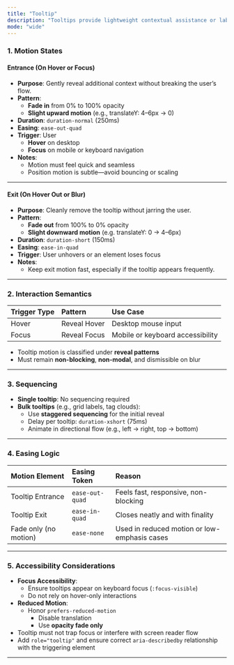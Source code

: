 ```yaml
---
title: "Tooltip"
description: "Tooltips provide lightweight contextual assistance or labels. They appear temporarily on hover or focus and should remain subtle, fast, and non-intrusive."
mode: "wide"
---
```


### 1. Motion States

#### **Entrance (On Hover or Focus)**

- **Purpose**: Gently reveal additional context without breaking the user’s flow.
- **Pattern**:
  - **Fade in** from 0% to 100% opacity
  - **Slight upward motion** (e.g., translateY: 4–6px → 0)
- **Duration**: `duration-normal` (250ms)
- **Easing**: `ease-out-quad`
- **Trigger**: User
  - **Hover** on desktop
  - **Focus** on mobile or keyboard navigation
- **Notes**:
  - Motion must feel quick and seamless
  - Position motion is subtle—avoid bouncing or scaling

---

#### **Exit (On Hover Out or Blur)**

- **Purpose**: Cleanly remove the tooltip without jarring the user.
- **Pattern**:
  - **Fade out** from 100% to 0% opacity
  - **Slight downward motion** (e.g. translateY: 0 → 4–6px)
- **Duration**: `duration-short` (150ms)
- **Easing**: `ease-in-quad`
- **Trigger**: User unhovers or an element loses focus
- **Notes**:
  - Keep exit motion fast, especially if the tooltip appears frequently.

---

### 2. Interaction Semantics

| **Trigger Type** | **Pattern**  | **Use Case**                     |
| :--------------- | :----------- | :------------------------------- |
| Hover            | Reveal Hover | Desktop mouse input              |
| Focus            | Reveal Focus | Mobile or keyboard accessibility |

- Tooltip motion is classified under **reveal patterns**
- Must remain **non-blocking**, **non-modal**, and dismissible on blur

---

### 3. Sequencing

- **Single tooltip**: No sequencing required
- **Bulk tooltips** (e.g., grid labels, tag clouds):
  - Use **staggered sequencing** for the initial reveal
  - Delay per tooltip: `duration-xshort` (75ms)
  - Animate in directional flow (e.g., left → right, top → bottom)

---

### 4. Easing Logic

| **Motion Element**    | **Easing Token** | **Reason**                                   |
| :-------------------- | :--------------- | :------------------------------------------- |
| Tooltip Entrance      | `ease-out-quad`  | Feels fast, responsive, non-blocking         |
| Tooltip Exit          | `ease-in-quad`   | Closes neatly and with finality              |
| Fade only (no motion) | `ease-none`      | Used in reduced motion or low-emphasis cases |

---

### 5. Accessibility Considerations

- **Focus Accessibility**:
  - Ensure tooltips appear on keyboard focus (`:focus-visible`)
  - Do not rely on hover-only interactions
- **Reduced Motion**:
  - Honor `prefers-reduced-motion`
    - Disable translation
    - Use **opacity fade only**
- Tooltip must not trap focus or interfere with screen reader flow
- Add `role="tooltip"` and ensure correct `aria-describedby` relationship with the triggering element

---